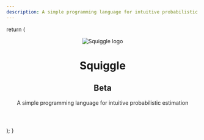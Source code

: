 ```yaml
---
description: A simple programming language for intuitive probabilistic estimation
---
```




  return (
    <header className="bg-[#fff6ed] p-8">
      <div className="flex flex-col items-center">
        <img alt="Squiggle logo" src="/img/squiggle-logo.png" width={70} />
        <h1 className="font-lato text-[4rem] font-black text-[#e6484f]">
          Squiggle
        </h1>
        <h2 className="text-xl font-semibold text-stone-400">Beta</h2>
        <p className="font-lora my-4 max-w-md text-center text-2xl font-semibold leading-relaxed text-stone-500">
          A simple programming language for intuitive probabilistic estimation
        </p>
      </div>
    </header>
  );
}

<div className="min-h-[calc(100vh-var(--nextra-navbar-height)-200px)]">
  <HomepageHeader />
  <main>
    <HomepageFeatures />
  </main>
</div>
